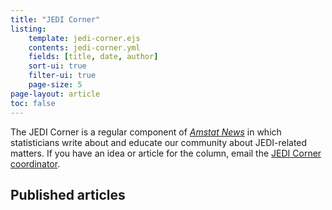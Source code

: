 ```yaml
---
title: "JEDI Corner"
listing:
    template: jedi-corner.ejs
    contents: jedi-corner.yml
    fields: [title, date, author]
    sort-ui: true
    filter-ui: true
    page-size: 5
page-layout: article
toc: false
---
```


The JEDI Corner is a regular component of [*Amstat News*](https://magazine.amstat.org/) in which statisticians write about and educate our community about JEDI-related matters. If you have an idea or article for the column, email the [JEDI Corner coordinator](mailto:jedicorner@datascijedi.org).

## Published articles
